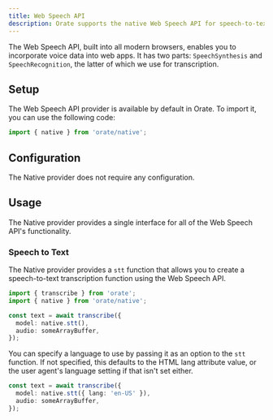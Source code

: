 ```yaml
---
title: Web Speech API
description: Orate supports the native Web Speech API for speech-to-text.
---
```



The Web Speech API, built into all modern browsers, enables you to incorporate voice data into web apps. It has two parts: `SpeechSynthesis` and `SpeechRecognition`, the latter of which we use for transcription.

## Setup

The Web Speech API provider is available by default in Orate. To import it, you can use the following code:

```ts
import { native } from 'orate/native';
```

## Configuration

The Native provider does not require any configuration.

## Usage

The Native provider provides a single interface for all of the Web Speech API's functionality.

### Speech to Text

The Native provider provides a `stt` function that allows you to create a speech-to-text transcription function using the Web Speech API.

```ts
import { transcribe } from 'orate';
import { native } from 'orate/native';

const text = await transcribe({
  model: native.stt(),
  audio: someArrayBuffer,
});
```

You can specify a language to use by passing it as an option to the `stt` function. If not specified, this defaults to the HTML lang attribute value, or the user agent's language setting if that isn't set either.

```ts
const text = await transcribe({
  model: native.stt({ lang: 'en-US' }),
  audio: someArrayBuffer,
});
```
